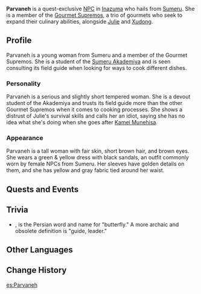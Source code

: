 {{Character Infobox
|type             = Quest NPC
|image            = NPC Parvaneh.png
|region           = Sumeru
|location         = Inazuma
|location2        = Sumeru
|affiliation      = Gourmet Supremos
|affiliation2     = Sumeru Akademiya
}}
'''Parvaneh''' is a quest-exclusive [[NPC]] in [[Inazuma]] who hails from [[Sumeru]]. She is a member of the [[Gourmet Supremos]], a trio of gourmets who seek to expand their culinary abilities, alongside [[Julie]] and [[Xudong]].
<!--
==Location==
<gallery>
NPC Location Parvaneh.png|Parvaneh's location
NPC Location Parvaneh Context.png|Additional context
</gallery>
-->
==Profile==
Parvaneh is a young woman from Sumeru and a member of the Gourmet Supremos. She is a student of the [[Sumeru Akademiya]] and is seen consulting its field guide when looking for ways to cook different dishes.

===Personality===
Parvaneh is a serious and slightly short tempered woman. She is a devout student of the Akademiya and trusts its field guide more than the other Gourmet Supremos when it comes to cooking processes. She shows a distrust of Julie's survival skills and calls her an idiot, saying she has no idea what she's doing when she goes after [[Kamei Munehisa]].

===Appearance===
Parvaneh is a tall woman with fair skin, short brown hair, and brown eyes. She wears a green & yellow dress with black sandals, an outfit commonly worn by female NPCs from Sumeru. Her sleeves have golden details on them, and she has yellow and gray fabric tied around her waist.

==Quests and Events==
{{Quests and Events}}

==Trivia==
*{{Lang|[https://en.wiktionary.org/wiki/%D9%BE%D8%B1%D9%88%D8%A7%D9%86%D9%87 Parvaneh]|fa=پروانه|fa_rm=parvâne}}, is the Persian word and name for "butterfly." A more archaic and obsolete definition is "guide, leader."

== Other Languages==
{{Other Languages
|default_hidden = 1
|en      = Parvaneh
|zhs     = 芭尔瓦涅
|zhs_rm  = Bā'ěrwǎniè
|zht     = 芭爾瓦涅
|zht_rm  = Bā'ěrwǎniè
|ja      = パルヴァネ
|ja_rm   = Paruvane
|ko      = 파르바나
|ko_rm   = Pareubana
|es      = Parvaneh
|fr      = Parvaneh
|ru      = Парвана
|th      = Parvaneh
|vi      = Parvaneh
|de      = Parvaneh
|id      = Parvaneh
|pt      = Parvaneh
|tr      = Parvaneh
|it      = Parvaneh
}}

==Change History==
{{Change History|2.0}}
<!--
==References==
{{Reflist}}-->

[[es:Parvaneh]]
